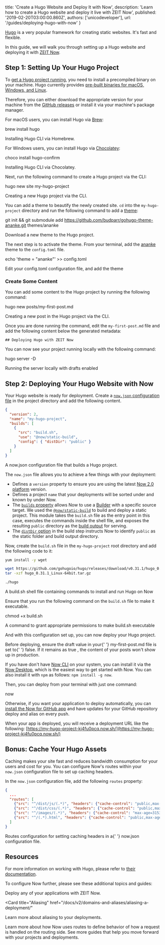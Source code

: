
  title: 'Create a Hugo Website and Deploy It with Now',
  description:
    'Learn how to create a Hugo website and deploy it live with ZEIT Now',
  published: '2019-02-20T03:00:00.860Z',
  authors: ['unicodeveloper'],
  url: '/guides/deploying-hugo-with-now'
}

[Hugo](https://gohugo.io) is a very popular framework for creating static websites. It's fast and flexible.

In this guide, we will walk you through setting up a Hugo website and deploying it with [ZEIT Now](/now).

## Step 1: Setting Up Your Hugo Project

To [get a Hugo project running](https://gohugo.io/getting-started/quick-start/), you need to install a precompiled binary on your machine. Hugo currently provides [pre-built binaries for macOS, Windows, and Linux](https://gohugo.io/getting-started/installing/).

Therefore, you can either download the appropriate version for your machine from the [GitHub releases](https://github.com/gohugoio/hugo/releases) or install it via your machine's package manager.

For macOS users, you can install Hugo via [Brew](https://brew.sh):

<TerminalInput>brew install hugo</TerminalInput>
<Caption>Installing <GenericLink href="https://gohugo.io/getting-started/installing/">Hugo CLI</GenericLink> via <GenericLink href="https://brew.sh/">Homebrew</GenericLink>.</Caption>

For Windows users, you can install Hugo via [Chocolatey](https://chocolatey.org/):

<TerminalInput>choco install hugo-confirm</TerminalInput>
<Caption>Installing <GenericLink href="https://gohugo.io/getting-started/installing/">Hugo CLI</GenericLink> via <GenericLink href="https://chocolatey.org/">Chocolatey</GenericLink>.</Caption>

Next, run the following command to create a Hugo project via the CLI:

<TerminalInput>hugo new site my-hugo-project</TerminalInput>
<Caption>Creating a new Hugo project via the CLI.</Caption>

You can add a theme to beautify the newly created site. `cd` into the `my-hugo-project` directory and run the following command to add a [theme](https://themes.gohugo.io/):

<TerminalInput>git init && git submodule add https://github.com/budparr/gohugo-theme-ananke.git themes/ananke</TerminalInput>
<Caption>Download a new theme to the Hugo project.</Caption>

The next step is to activate the theme. From your terminal, add the [ananke](https://themes.gohugo.io/gohugo-theme-ananke/) theme to the `config.toml` file.

<TerminalInput>echo 'theme = "ananke"' >> config.toml</TerminalInput>
<Caption>Edit your config.toml configuration file, and add the theme</Caption>

### Create Some Content

You can add some content to the Hugo project by running the following command:

<TerminalInput>hugo new posts/my-first-post.md</TerminalInput>
<Caption>Creating a new post in the Hugo project via the CLI.</Caption>

Once you are done running the command, edit the `my-first-post.md` file and add the following content below the generated metadata:

```
## Deploying Hugo with ZEIT Now
```

You can now see your project running locally with the following command:

<TerminalInput>hugo server -D</TerminalInput>
<Caption>Running the server locally with drafts enabled</Caption>

## Step 2: Deploying Your Hugo Website with Now

Your Hugo website is ready for deployment. Create a [`now.json` configuration file](https://zeit.co/docs/v2/deployments/configuration) in the project directory and add the following content.

```json
{
  "version": 2,
  "name": "my-hugo-project",
  "builds": [
    {
      "src": "build.sh",
      "use": "@now/static-build",
      "config": { "distDir": "public" }
    }
  ]
}
```

<Caption>
  A <InlineCode>now.json</InlineCode> configuration file that builds a Hugo
  project.
</Caption>

The `now.json` file allows you to achieve a few things with your deployment:

- Defines a `version` property to ensure you are using the latest [Now 2.0 platform](/docs/v2/platform/overview) version.
- Defines a project `name` that your deployments will be sorted under and known by under Now.
- The [`builds` property](/docs/v2/deployments/builds) allows Now to use a [Builder](/docs/v2/deployments/builders/overview/) with a specific source target. We used the [`@now/static-build`](/docs/v2/deployments/official-builders/static-build-now-static-build/) to build and deploy a static project. This module takes the `build.sh` file as the entry point in this case, executes the commands inside the shell file, and exposes the resulting `public` directory as the [build output](/docs/v2/deployments/builds/#sources-and-outputs) for serving.
- The [`distDir` option](/docs/v2/deployments/official-builders/static-build-now-static-build/#configuring-the-dist-directory) in the build step instructs Now to identify `public` as the static folder and build output directory.

Now, create the `build.sh` file in the `my-hugo-project` root directory and add the following code to it:

```bash
yum install -y wget

wget https://github.com/gohugoio/hugo/releases/download/v0.31.1/hugo_0.31.1_Linux-64bit.tar.gz
tar -xzf hugo_0.31.1_Linux-64bit.tar.gz

./hugo
```

<Caption>
  A <InlineCode>build.sh</InlineCode> shell file containing commands to install
  and run Hugo on Now
</Caption>

Ensure that you run the following command on the `build.sh` file to make it executable.

<TerminalInput>chmod +x build.sh</TerminalInput>
<Caption>
  A command to grant appropriate permissions to make <InlineCode>build.sh</InlineCode> executable
</Caption>

And with this configuration set up, you can now deploy your Hugo project.

<Note>
  Before deploying, ensure the <InlineCode>draft</InlineCode> value in your{' '}
  <InlineCode>my-first-post.md</InlineCode> file is set to{' '}
  <InlineCode>false</InlineCode>. If it remains as <InlineCode>true</InlineCode>
  , the content of your posts won't show up in production.
</Note>

If you have don't have [Now CLI](/docs/v2/getting-started/installation#now-cli) on your system, you can install it via the [Now Desktop](https://zeit.co/download), which is the easiest way to get started with Now. You can also install it with `npm` as follows: `npm install -g now`.

Then, you can deploy from your terminal with just one command:

<TerminalInput>now</TerminalInput>

Otherwise, if you want your application to deploy automatically, you can [install the Now for GitHub app](/docs/v2/integrations/now-for-github/) and have updates for your GitHub repository deploy and alias on every push.

When your app is deployed, you will receive a deployment URL like the following: [https://my-hugo-project-kj4fu0pcq.now.sh/](https://my-hugo-project-kj4fu0pcq.now.sh/)

## Bonus: Cache Your Hugo Assets

Caching makes your site fast and reduces bandwidth consumption for your users and cost for you. You can configure Now's routes within your `now.json` configuration file to set up caching headers.

In the `now.json` configuration file, add the following `routes` property:

```json
{
  ...
  "routes": [
    {"src": "^/dist/js/(.*)", "headers": {"cache-control": "public,max-age=31536000,immutable"}, "dest": "/js/$1" },
    {"src": "^/dist/css/(.*)", "headers": {"cache-control": "public,max-age=31536000,immutable"}, "dest": "/css/$1"},
    {"src": "^/images/(.*)", "headers": {"cache-control": "max-age=31536000,immutable"}, "dest": "/images/$1"},
    {"src": "^/(.*).html", "headers": {"cache-control": "public,max-age=0,must-revalidate"}, "dest": "/index.html"}
  ]
}
```

<Caption>
  Routes configuration for setting caching headers in a{' '}
  <InlineCode>now.json</InlineCode> configuration file.
</Caption>

## Resources

For more information on working with Hugo, please refer to [their documentation](https://gohugo.io/documentation/).

To configure Now further, please see these additional topics and guides:

<Card title="Deploying Basics" href="/docs/v2/deployments/basics">
  Deploy any of your applications with ZEIT Now.
</Card>

<Card
  title="Aliasing"
  href="/docs/v2/domains-and-aliases/aliasing-a-deployment/"
>
  Learn more about aliasing to your deployments.
</Card>

<Card title="Routes" href="/docs/v2/deployments/routes">
  Learn more about how Now uses routes to define behavior of how a request is
  handled on the routing side.
</Card>

<Card title="More Guides" href="/guides">
  See more guides that help you move forward with your projects and deployments.
</Card>

